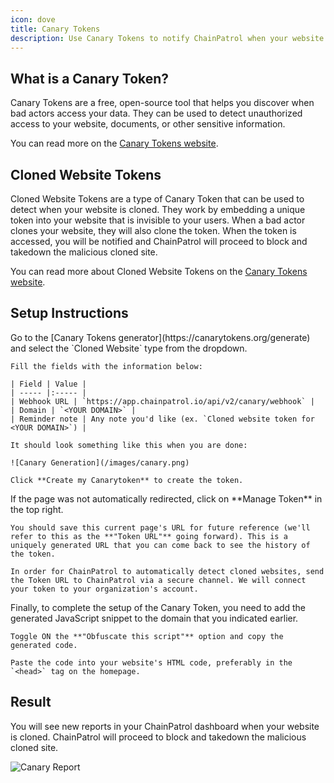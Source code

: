 ```yaml
---
icon: dove
title: Canary Tokens
description: Use Canary Tokens to notify ChainPatrol when your website is cloned and have them blocked immediately
---
```


## What is a Canary Token?

Canary Tokens are a free, open-source tool that helps you discover when bad actors access your data. They can be used to detect unauthorized access to your website, documents, or other sensitive information.

You can read more on the [Canary Tokens website](https://docs.canarytokens.org/guide/).

## Cloned Website Tokens

Cloned Website Tokens are a type of Canary Token that can be used to detect when your website is cloned. They work by embedding a unique token into your website that is invisible to your users. When a bad actor clones your website, they will also clone the token. When the token is accessed, you will be notified and ChainPatrol will proceed to block and takedown the malicious cloned site.

You can read more about Cloned Website Tokens on the [Canary Tokens website](https://docs.canarytokens.org/guide/cloned-web-token.html).

## Setup Instructions

<Steps>
  <Step title="Create a new Canary Token">
    Go to the [Canary Tokens generator](https://canarytokens.org/generate) and select the `Cloned Website` type from the dropdown.

    Fill the fields with the information below:

    | Field | Value |
    | ----- |:----- |
    | Webhook URL | `https://app.chainpatrol.io/api/v2/canary/webhook` |
    | Domain | `<YOUR DOMAIN>` |
    | Reminder note | Any note you'd like (ex. `Cloned website token for <YOUR DOMAIN>`) |

    It should look something like this when you are done:

    ![Canary Generation](/images/canary.png)

    Click **Create my Canarytoken** to create the token.

  </Step>
  <Step title="Save the Token URL and send to ChainPatrol">
    If the page was not automatically redirected, click on **Manage Token** in the top right. 
    
    You should save this current page's URL for future reference (we'll refer to this as the **"Token URL"** going forward). This is a uniquely generated URL that you can come back to see the history of the token.

    In order for ChainPatrol to automatically detect cloned websites, send the Token URL to ChainPatrol via a secure channel. We will connect your token to your organization's account.
  </Step>
  <Step title="Add the generated JavaScript snippet to your website">
    Finally, to complete the setup of the Canary Token, you need to add the generated JavaScript snippet to the domain that you indicated earlier.
    
    Toggle ON the **"Obfuscate this script"** option and copy the generated code.
    
    Paste the code into your website's HTML code, preferably in the `<head>` tag on the homepage.

  </Step>
</Steps>

## Result

You will see new reports in your ChainPatrol dashboard when your website is cloned. ChainPatrol will proceed to block and takedown the malicious cloned site.

![Canary Report](/images/canary-report.png)
